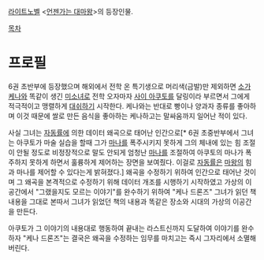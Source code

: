 [[라이트노벨]] <[[언젠가는 대마왕]]>의 등장인물.

[[목차]]
= 프로필 =
6권 초반부에 등장했으며 해외에서 전학 온 특기생으로 머리색(금발)만 제외하면 [[소가 케나]]와 똑같이 생긴 [[미소녀]]로 전학 오자마자 [[사이 아쿠토]]를 달링이라 부르면서 그에게 적극적이고 맹렬하게 [[대쉬]]하기 시작한다. 케나와는 반대로 빵이나 양과자 종류를 좋아하며 이것 때문에 쌀로 만든 음식을 좋아하는 케나하고는 말싸움까지 일어난 적이 있다. 

사실 그녀는 [[자동률]]에 의한 데이터 왜곡으로 태어난 인간으로[* 6권 초중반부에서 그녀는 아쿠토가 마술 실습을 할때 그가 [[마나]]를 폭주시키지 못하게 그의 체내에 있는 힘 조절이 안될 정도로 비정장적으로 말도 안되게 엄청난 [[마나]]를 조절하여 아쿠토의 마나가 폭주하지 못하게 하면서 훌륭하게 제어하는 장면을 보여줬다. 이걸로 [[자동률]]은 [[마왕]]의 힘과 마나를 제어할 수 있다는게 밝혀졌다.] 왜곡을 수정하기 위하여 인간으로 태어난 것이며 그 왜곡을 본격적으로 수정하기 위해 데이터 개조를 시행하기 시작하였고 가상의 이공간에서 "그랬을지도 모르는 이야기"를 완수하기 위하여 "케나 드론즈" 그녀가 읽던 책 내용을 그대로 본따서 그녀가 읽었던 책의 내용과 똑같은 장소와 시대의 가상의 이공간을 만든다. 

아쿠토가 그 이야기의 내용대로 행동하여 끝내는 라스트신까지 도달하여 이야기를 완수하자 "케나 드론즈"는 결국은 왜곡을 수정하는 임무를 마치고는 즉시 그자리에서 소멸해버린다.
